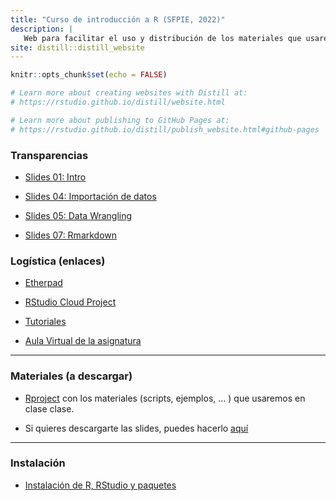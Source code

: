 ```yaml
---
title: "Curso de introducción a R (SFPIE, 2022)"
description: |
   Web para facilitar el uso y distribución de los materiales que usaré,  [`pedro.j.perez@uv.es`](mailto:pedro.j.perez@uv.es), en el curso de introducción a R del SFPIE en 2022.  El repo en Github está [aquí](https://github.com/perezp44/web.SFPIE.2022){target="_blank"}. 
site: distill::distill_website
---
```


```r
knitr::opts_chunk$set(echo = FALSE)

# Learn more about creating websites with Distill at:
# https://rstudio.github.io/distill/website.html

# Learn more about publishing to GitHub Pages at:
# https://rstudio.github.io/distill/publish_website.html#github-pages

```



### Transparencias

- [Slides 01: Intro](./materiales/slides_01_intro_v3.html){target="_blank"}

- [Slides 04: Importación de datos](./materiales/slides_04_cargar-datos.html){target="_blank"}

- [Slides 05: Data Wrangling](./materiales/slides_05_data-munging.html){target="_blank"}

- [Slides 07: Rmarkdown](./materiales/slides_07_rmarkdown.html){target="_blank"}


### Logística (enlaces)


- [Etherpad](https://etherpad.wikimedia.org/p/curso_intro_DS_UV){target="_blank"}


- [RStudio Cloud Project](https://rstudio.cloud/project/2860324){target="_blank"}


- [Tutoriales](https://perezp44.github.io/intro-ds-21-22-web/04-tutoriales.html){target="_blank"}


- [Aula Virtual de la asignatura](https://aulavirtual.uv.es/course/view.php?id=36399){target="_blank"} 


-------------------

### Materiales (a descargar)

- [Rproject](./materiales/curso_R_pjp.zip){target="_blank"} con los materiales (scripts, ejemplos, ... ) que usaremos en clase clase.

- Si quieres descargarte las slides, puedes hacerlo [aquí](./materiales/slides_SFPIE.zip)


-------------------

### Instalación

- [Instalación de R, RStudio y paquetes](./materiales/01_instrucciones-instalacion-SFPIE.html){target="_blank"}

